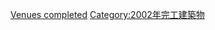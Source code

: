 {{10years|21世紀|完工公園|2002|各年份完工公園}}



[[Category:2002年公園|Venues completed]]
[[Category:2002年完工建築物|Category:2002年完工建築物]]